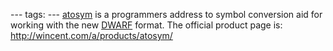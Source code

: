 ---
tags:
---
[[atosym]] is a programmers address to symbol conversion aid for working with the new [[DWARF]] format. The official product page is: http://wincent.com/a/products/atosym/
